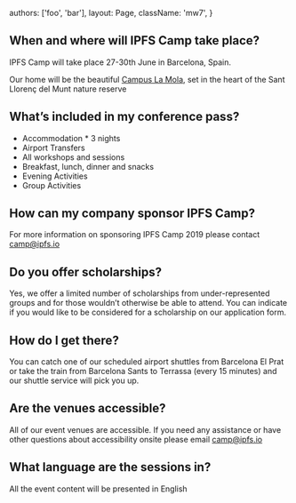 


  authors: ['foo', 'bar'],
  layout: Page,
  className: 'mw7',
}

## When and where will IPFS Camp take place?

IPFS Camp will take place 27-30th June in Barcelona, Spain.

Our home will be the beautiful [Campus La Mola](https://www.chateauform.com/en/house/campus-la-mola/), set in the heart of the Sant Llorenç del Munt nature reserve

## What’s included in my conference pass?

- Accommodation \* 3 nights
- Airport Transfers
- All workshops and sessions
- Breakfast, lunch, dinner and snacks
- Evening Activities
- Group Activities

## How can my company sponsor IPFS Camp?

For more information on sponsoring IPFS Camp 2019 please contact [camp@ipfs.io](mailto:camp@ipfs.io)

## Do you offer scholarships?

Yes, we offer a limited number of scholarships from under-represented groups and for those wouldn’t otherwise be able to attend. You can indicate if you would like to be considered for a scholarship on our application form.

## How do I get there?

You can catch one of our scheduled airport shuttles from Barcelona El Prat or take the train from Barcelona Sants to Terrassa (every 15 minutes) and our shuttle service will pick you up.

## Are the venues accessible?

All of our event venues are accessible. If you need any assistance or have other questions about accessibility onsite please email [camp@ipfs.io](mailto:camp@ipfs.io)

## What language are the sessions in?

All the event content will be presented in English
